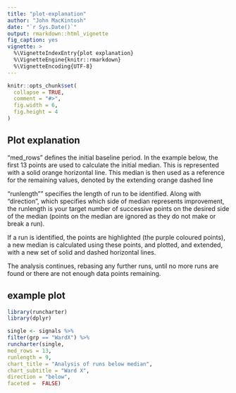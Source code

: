 ```yaml
---
title: "plot-explanation"
author: "John MacKintosh"
date: "`r Sys.Date()`"
output: rmarkdown::html_vignette
fig_caption: yes
vignette: >
  %\VignetteIndexEntry{plot explanation}
  %\VignetteEngine{knitr::rmarkdown}
  %\VignetteEncoding{UTF-8}
---
```


```r
knitr::opts_chunk$set(
  collapse = TRUE,
  comment = "#>",
  fig.width = 6,
  fig.height = 4
)

```


## Plot explanation

"med_rows" defines the initial baseline period. In the example below, the first 13 points are used to calculate the initial median. This is represented with a solid orange horizontal line.
This median is then used as a reference for the remaining values, denoted by the extending orange dashed line

"runlength"" specifies the length of run to be identified. Along with "direction", which specifies which side of median represents improvement,  the runlength is your target number of successive points on the desired side of the median (points on the median are ignored as they do not make or break a run).


If a run is identified, the points are highlighted (the purple coloured points), a new median is calculated using these points, and plotted, and extended, with a new set of solid and dashed horizontal lines.

The analysis continues, rebasing any further runs, until no more runs are found or there are not enough data points remaining.


## example plot

```r
library(runcharter)
library(dplyr)

single <- signals %>%
filter(grp == "WardX") %>%
runcharter(single,
med_rows = 13,
runlength = 9,
chart_title = "Analysis of runs below median",
chart_subtitle = "Ward X",
direction = "below",
faceted =  FALSE)

```


